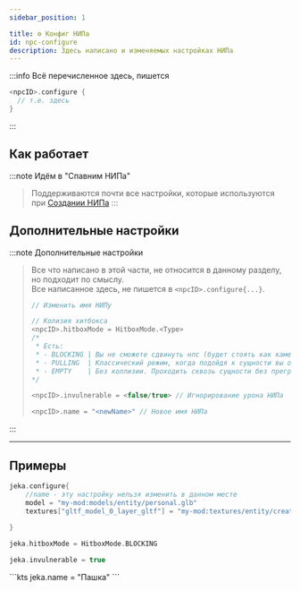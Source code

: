 ```yaml
---
sidebar_position: 1

title: ⚙️ Конфиг НИПа
id: npc-configure
description: Здесь написано и изменяемых настройках НИПа
---
```



:::info Всё перечисленное здесь, пишется
```kts
<npcID>.configure {
  // т.е. здесь
}
```
:::

## Как работает

:::note Идём в "Спавним НИПа"
>  Поддерживаются почти все настройки, которые используются при [Создании НИПа](./0-npc-create.mdx)
:::

## Дополнительные настройки

:::note Дополнительные настройки
>  Все что написано в этой части, не относится в данному разделу, но подходит по смыслу.  
>  Все написанное здесь, не пишется в `<npcID>.configure{...}`.
> ```kts
> // Изменить имя НИПу
> 
> // Колизия хитбокса
> <npcID>.hitboxMode = HitboxMode.<Type>
> /* 
>  * Есть:
>  * - BLOCKING | Вы не сможете сдвинуть нпс (будет стоять как камень)
>  * - PULLING  | Классический режим, когда подойдя к сущности вы отталкиваетесь друг от друга
>  * - EMPTY    | Без коллизии. Проходить сквозь сущности без преград
> */
> 
> <npcID>.invulnerable = <false/true> // Игнорирование урона НИПа
>
> <npcID>.name = "<newName>" // Новое имя НИПа
> ```
:::

---

## Примеры

<Tabs>
<TabItem value="configureNPC" label="Пример настроек" attributes={{className: styles.def}}>

```kts
jeka.configure{
    //name - эту настройку нельзя изменить в данном месте
    model = "my-mod:models/entity/personal.glb"
    textures["gltf_model_0_layer_gltf"] = "my-mod:textures/entity/creatures.png"
    
}
```

</TabItem>
<TabItem value="hitboxMode" label="Режим хитбокса" attributes={{className: styles.def}}>

```kts
jeka.hitboxMode = HitboxMode.BLOCKING
```

</TabItem>
<TabItem value="ignoreDamage" label="Игнорировать урон" attributes={{className: styles.def}}>

```kts
jeka.invulnerable = true
```

</TabItem>
<TabItem value="changeName" label="Изменить имя НИПу" attributes={{className: styles.def}}>
```kts
jeka.name = "Пашка"
```

</TabItem>
</Tabs>